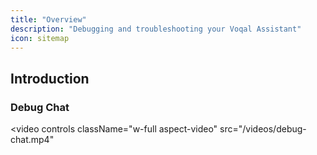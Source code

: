 ```yaml
---
title: "Overview"
description: "Debugging and troubleshooting your Voqal Assistant"
icon: sitemap
---
```


## Introduction

### Debug Chat

<video
  controls
  className="w-full aspect-video"
  src="/videos/debug-chat.mp4"
></video>
